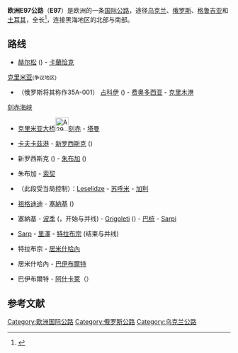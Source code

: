{{Infobox road2
|country= EUR
|type= E
|route= 97
|photo=E97 route.svg
|photo_notes=
|length_km= 1360
|length_ref=
|direction_a=
|terminus_a=
|direction_b=
|terminus_b=
|countries=  {{flag|Ukraine}}{{flag|Russia}}{{flag|Georgia (country)}}{{flag|Turkey}}
<!--|cities= [[Kherson|Kherson]], [[Dzhankoy|Dzhankoy]], [[Kerch|Kerch]], [[Novorossiysk|Novorossiysk]], [[Sochi|Sochi]], [[Sukhumi|Sukhumi]], [[Poti|Poti]], [[Batumi|Batumi]], [[Trabzon|Trabzon]], [[Gümüşhane|Gümüşhane]], [[Aşkale|Aşkale]]
|previous_type=E
|previous_route=96
|next_type=E
|next_route=98-->
}}

'''欧洲E97公路'''（'''E97'''）是欧洲的一条[[欧洲国际公路|国际公路]]，途径[[乌克兰|乌克兰]]、[[俄罗斯|俄罗斯]]、[[格鲁吉亚|格鲁吉亚]]和[[土耳其|土耳其]]，全长{{Convert| 1360|km}}<ref name="UNECE-384E">{{Cite web|url=http://live.unece.org/fileadmin/DAM/trans/conventn/ECE-TRANS-SC1-384e.pdf|title=European Agreement on Main International Traffic Arteries (AGR)|accessdate=August 8, 2011|author=Inland Transport Committee|date=March 28, 2008|format=PDF|publisher=[[United_Nations_Economic_Commission_for_Europe|United Nations Economic Commission for Europe]]}}</ref>，连接黑海地区的北部与南部。
==路线==
{{flag|Ukraine}}
*{{jct|country=UKR|M|17}} [[赫尔松|赫尔松]] ({{Jct|country=UKR|E|58}}) - [[卡蘭恰克區|卡蘭恰克]]

{{flagicon|Crimea}}[[克里米亚|克里米亚]]<small>({{flagicon|Russia}}{{flagicon|Ukraine}}争议地区)</small> 
*{{jct|country=UKR|M|17}}（俄罗斯将其称作35А-001） [[占科伊|占科伊]] ({{Jct|country=RUS|E|105}}) - [[费奥多西亚|费奥多西亚]] - [[克里木港|克里木港]]

[[刻赤海峡|刻赤海峡]]
*[[克里米亚大桥|克里米亚大桥]][[File:A290-RUS.svg|30px]][[刻赤|刻赤]] - [[塔曼|塔曼]]

{{flag|Russia}}
*{{jct|country=RUS|A|290}} [[卡夫卡茲港|卡夫卡茲港]] - [[新罗西斯克|新罗西斯克]] ({{Jct|country=RUS|E|115}})
*{{jct|country=RUS|M|4}} 新罗西斯克 ({{Jct|country=RUS|E|115}}) - [[朱布加|朱布加]] ({{Jct|country=RUS|E|592}})
*{{jct|country=RUS|A|147}} 朱布加 - [[索契|索契]]

{{flag|Georgia}}
*{{jct|country=GEO|A|1}}（此段受{{flag|阿布哈兹}}当局控制）：[[Leselidze_(town)|Leselidze]] - [[苏呼米|苏呼米]] - [[加利_(格魯吉亞)|加利]]
*{{jct|country=GEO|A|1}} [[祖格迪迪|祖格迪迪]] - [[塞納基|塞納基]] ({{Jct|country=EUR|E|60}})
*{{jct|country=GEO|A|2}} 塞納基 - [[波季|波季]] ({{Jct|country=EUR|E|60}}，开始与{{Jct|country=EUR|E|70}}并线) - [[Grigoleti|Grigoleti]] ({{Jct|country=EUR|E|692}}) - [[巴统|巴统]] - [[Sarpi,_Georgia|Sarpi]]

{{flag|Turkey}}
*{{jct|country=TUR|D|010 }} [[Sarp,_Hopa|Sarp]] - [[里澤|里澤]] - [[特拉布宗|特拉布宗]] (结束与{{Jct|country=TUR|E|70}}并线)
*{{jct|country=TUR|D|885 }} 特拉布宗 - [[居米什哈內|居米什哈內]] 
*{{jct|country=TUR|D|050 }} 居米什哈內 - [[巴伊布爾特|巴伊布爾特]]
*{{jct|country=TUR|D|915 }} 巴伊布爾特 - [[阿什卡萊|阿什卡萊]]（{{Jct|country=TUR|E|80}}）

== 参考文献 ==
{{Reflist}}
{{欧洲国际公路网}}
[[Category:欧洲国际公路|Category:欧洲国际公路]]
[[Category:俄罗斯公路|Category:俄罗斯公路]]
[[Category:乌克兰公路|Category:乌克兰公路]]